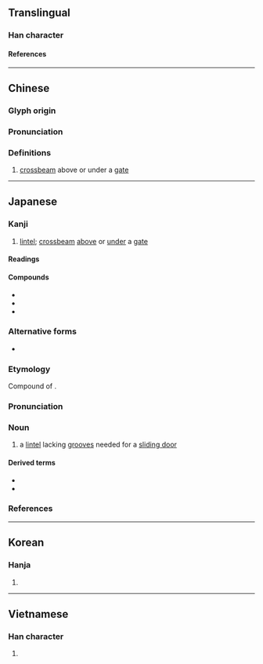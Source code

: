 {{character info}}
==Translingual==

===Han character===
{{Han char|rn=75|rad=木|as=09|sn=13|four=47967|canj=DAHU|ids=⿰木眉}}

====References====
{{Han ref|kx=0540.140|dkj=15155|dj=0928.010|hdz=21257.080|uh=6963}}

----

==Chinese==
{{zh-forms}}

===Glyph origin===
{{Han etym}}

===Pronunciation===
{{zh-pron
|m=méi
|c=mei4
|mc=y
|oc=y
|ma=
|cat=n
}}

===Definitions===
{{zh-hanzi}}

# [[crossbeam]] above or under a [[gate]]

----

==Japanese==

===Kanji===
{{ja-kanji|grade=|rs=木09}}

# [[lintel]]; [[crossbeam]] [[above]] or [[under]] a [[gate]]

====Readings====
{{ja-readings
|goon=み
|kanon=び
|kun=かもい, ひさし
}}

====Compounds====
* {{ja-r|楣間|びかん}}
* {{ja-r|楣%式 構造|び%しき こうぞう}}
* {{ja-r|門楣|もんび}}

===Alternative forms===
{{ja-kanjitab|まぐさ|yomi=k}}
* {{ja-l|目草}}

===Etymology===
Compound of {{compound|ja|sort=まくさ|目|tr1=ma|pos1=combining form of ''me'', "[[eye]]"|草|tr2=kusa|t2=[[grass]]}}.

{{rendaku2|kusa|gusa|sort=まくさ}}

===Pronunciation===
{{ja-pron|y=k|まぐさ|acc=0|acc2=3|acc_ref=DJR|acc2_ref=DJR}}

===Noun===
{{ja-noun|まぐさ}}

# {{lb|ja|architecture|sort=まくさ}} a [[lintel]] lacking [[groove]]s needed for a [[sliding door]]

====Derived terms====
* {{ja-r|楣 石|まぐさ いし}}
* {{ja-r|楣%式 構造|まぐさ%-しき こうぞう}}

===References===
<references/>

----

==Korean==

===Hanja===
{{ko-hanja|hangeul=[[미]]|eumhun=|rv=mi|mr=mi|y=mi}}

# {{rfdef|ko|sort=木09}}

----

==Vietnamese==

===Han character===
{{vi-readings|rs=木09|reading=me}}

# {{rfdef|vi|sort=木09}}